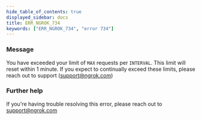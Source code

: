 ```yaml
---
hide_table_of_contents: true
displayed_sidebar: docs
title: ERR_NGROK_734
keywords: ["ERR_NGROK_734", "error 734"]
---
```


### Message

You have exceeded your limit of `MAX` requests per `INTERVAL`. This limit will reset within 1 minute. If you expect to continually exceed these limits, please reach out to support (support@ngrok.com)

### Further help

If you're having trouble resolving this error, please reach out to [support@ngrok.com](mailto:support@ngrok.com?subject=Help%20with%20ERR_NGROK_734)
